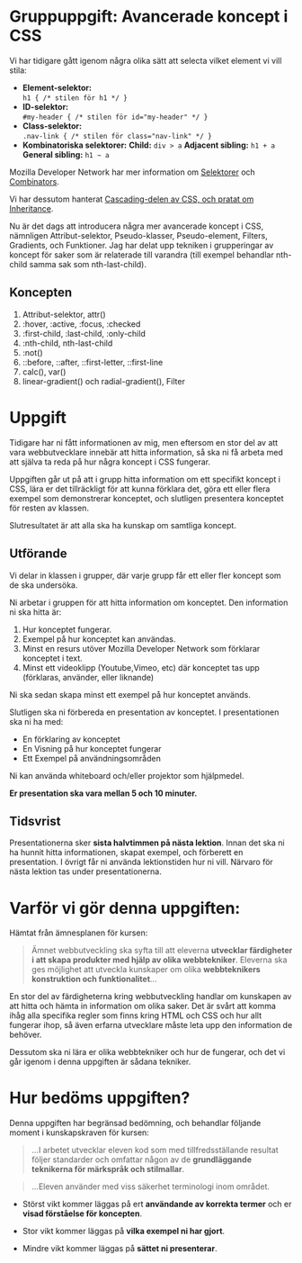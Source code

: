 # Gruppuppgift: Avancerade koncept i CSS

Vi har tidigare gått igenom några olika sätt att selecta vilket element vi vill stila:

- **Element-selektor:**<br/>`h1 { /* stilen för h1 */ }`
- **ID-selektor:**<br/>`#my-header { /* stilen för id="my-header" */ }`
- **Class-selektor:**<br/>`.nav-link { /* stilen för class="nav-link" */ }`
- **Kombinatoriska selektorer:**
  **Child:** `div > a`
  **Adjacent sibling:** `h1 + a`
  **General sibling:** `h1 ~ a`

Mozilla Developer Network har mer information om [Selektorer](https://developer.mozilla.org/en-US/docs/Learn/CSS/Building_blocks/Selectors/Type_Class_and_ID_Selectors) och [Combinators](https://developer.mozilla.org/en-US/docs/Learn/CSS/Building_blocks/Selectors/Combinators).

Vi har dessutom hanterat [Cascading-delen av CSS, och pratat om Inheritance](https://developer.mozilla.org/en-US/docs/Learn/CSS/Building_blocks/Cascade_and_inheritance).

Nu är det dags att introducera några mer avancerade koncept i CSS, nämnligen Attribut-selektor, Pseudo-klasser, Pseudo-element, Filters, Gradients, och Funktioner. Jag har delat upp tekniken i grupperingar av koncept för saker som är relaterade till varandra (till exempel behandlar nth-child samma sak som nth-last-child).

## Koncepten

1. Attribut-selektor, attr()
2. :hover, :active, :focus, :checked
3. :first-child, :last-child, :only-child
4. :nth-child, nth-last-child
5. :not()
6. ::before, ::after, ::first-letter, ::first-line
7. calc(), var()
8. linear-gradient() och radial-gradient(), Filter

<h1 style='page-break-before: always'>Uppgift</h1>

Tidigare har ni fått informationen av mig, men eftersom en stor del av att vara webbutvecklare innebär att hitta information, så ska ni få arbeta med att själva ta reda på hur några koncept i CSS fungerar.

Uppgiften går ut på att i grupp hitta information om ett specifikt koncept i CSS, lära er det tillräckligt för att kunna förklara det, göra ett eller flera exempel som demonstrerar konceptet, och slutligen presentera konceptet för resten av klassen.

Slutresultatet är att alla ska ha kunskap om samtliga koncept.

## Utförande

Vi delar in klassen i grupper, där varje grupp får ett eller fler koncept som de ska undersöka.

Ni arbetar i gruppen för att hitta information om konceptet. Den information ni ska hitta är:

1. Hur konceptet fungerar.
2. Exempel på hur konceptet kan användas.
3. Minst en resurs utöver Mozilla Developer Network som förklarar konceptet i text.
4. Minst ett videoklipp (Youtube,Vimeo, etc) där konceptet tas upp (förklaras, använder, eller liknande)

Ni ska sedan skapa minst ett exempel på hur konceptet används.

Slutligen ska ni förbereda en presentation av konceptet. I presentationen ska ni ha med:

- En förklaring av konceptet
- En Visning på hur konceptet fungerar
- Ett Exempel på användningsområden

Ni kan använda whiteboard och/eller projektor som hjälpmedel.

**Er presentation ska vara mellan 5 och 10 minuter.**

## Tidsvrist

Presentationerna sker **sista halvtimmen på nästa lektion**. Innan det ska ni ha hunnit hitta informationen, skapat exempel, och förberett en presentation. I övrigt får ni använda lektionstiden hur ni vill. Närvaro för nästa lektion tas under presentationerna.

# Varför vi gör denna uppgiften:

Hämtat från ämnesplanen för kursen:

> Ämnet webbutveckling ska syfta till att eleverna **utvecklar färdigheter i att skapa produkter med hjälp av olika webbtekniker**. Eleverna ska ges möjlighet att utveckla kunskaper om olika **webbteknikers konstruktion och funktionalitet**...

En stor del av färdigheterna kring webbutveckling handlar om kunskapen av att hitta och hämta in information om olika saker. Det är svårt att komma ihåg alla specifika regler som finns kring HTML och CSS och hur allt fungerar ihop, så även erfarna utvecklare måste leta upp den information de behöver.

Dessutom ska ni lära er olika webbtekniker och hur de fungerar, och det vi går igenom i denna uppgiften är sådana tekniker.

# Hur bedöms uppgiften?

Denna uppgiften har begränsad bedömning, och behandlar följande moment i kunskapskraven för kursen:

> ...I arbetet utvecklar eleven kod som med tillfredsställande resultat följer standarder och omfattar någon av de **grundläggande teknikerna för märkspråk och stilmallar**.

> ...Eleven använder med viss säkerhet terminologi inom området.

- Störst vikt kommer läggas på ert **användande av korrekta termer** och er **visad förståelse för koncepten**.

- Stor vikt kommer läggas på **vilka exempel ni har gjort**.

- Mindre vikt kommer läggas på **sättet ni presenterar**.

